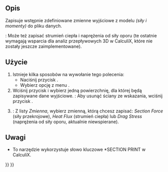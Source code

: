 <languages/>

{{Docnav/pl
|[[FEM_ConstraintPlaneRotation/pl|Wiązanie MPC typu płaszczyzna]]
|[[FEM_ConstraintTransform/pl|Lokalny układ współrzędnych]]
|[[FEM_Workbench/pl|środowisko pracy MES]]
|IconL=FEM_ConstraintPlaneRotation.svg
|IconR=FEM_ConstraintTransform.svg
|IconC=Workbench_FEM.svg
}}

{{GuiCommandContainer|
{{GuiCommand/pl
|Name=FEM ConstraintSectionPrint
|Name/pl=MES: Funkcja zapisu wyników z przekroju
|MenuLocation= Model → Cechy geometryczne analizy → Funkcja zapisu wyników z przekroju
|Workbenches=[[FEM_Workbench/pl|MES]]
|Version=0.19
|SeeAlso=
}}
{{GuiCommandFemInfo/pl
|Solvers=CalculiX
}}
}}

<span id="Description"></span>
==Opis==

Zapisuje wstępnie zdefiniowane zmienne wyjściowe z modelu ''(siły i momenty)'' do pliku danych.

{{Version/pl|1.0}}: Może też zapisać strumień ciepła i naprężenia od siły oporu (te ostatnie wymagają wsparcia dla analiz przepływowych 3D w CalculiX, które nie zostały jeszcze zaimplementowane).

<span id="Usage"></span>
==Użycie==

# Istnieje kilka sposobów na wywołanie tego polecenia:
#* Naciśnij przycisk {{Button|[[Image:FEM_ConstraintSectionPrint.svg|16px]] '''Funkcja zapisu wyników z przekroju'''}} .
#* Wybierz opcję z menu {{MenuCommand|Model → Cechy geometryczne analizy → [[Image:FEM_ConstraintSectionPrint.svg|16px]] Funkcja zapisu wyników z przekroju}}.
# Wciśnij przycisk {{Button|Dodaj}} i wybierz jedną powierzchnię, dla której będą zapisywane dane wyjściowe. {{Version/pl|1.1}}: Aby usunąć ściany ze wskazania, wciśnij przycisk {{Button|Usuń}}.
# {{Version|1.0}}: Z listy ''Zmienna'', wybierz zmienną, którą chcesz zapisać: ''Section Force'' (siły przekrojowe), ''Heat Flux'' (strumień ciepła) lub ''Drag Stress'' (naprężenia od siły oporu, aktualnie niewspierane).

<span id="Notes"></span>
==Uwagi== 

* To narzędzie wykorzystuje słowo kluczowe *SECTION PRINT w CalculiX.


{{Docnav/pl
|[[FEM_ConstraintPlaneRotation/pl|Wiązanie MPC typu płaszczyzna]]
|[[FEM_ConstraintTransform/pl|Lokalny układ współrzędnych]]
|[[FEM_Workbench/pl|środowisko pracy MES]]
|IconL=FEM_ConstraintPlaneRotation.svg
|IconR=FEM_ConstraintTransform.svg
|IconC=Workbench_FEM.svg
}}

{{FEM_Tools_navi{{#translation:}}}}
{{Userdocnavi{{#translation:}}}}